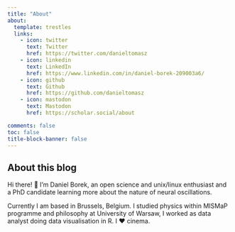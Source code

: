 ```yaml
---
title: "About"
about:
  template: trestles
  links:
    - icon: twitter
      text: Twitter
      href: https://twitter.com/danieltomasz
    - icon: linkedin
      text: LinkedIn
      href: https://www.linkedin.com/in/daniel-borek-209003a6/
    - icon: github
      text: Github
      href: https://github.com/danieltomasz
    - icon: mastodon
      text: Mastodon
      href: https://scholar.social/about

comments: false
toc: false
title-block-banner: false
---
```


## About this blog

Hi there! 👋  I'm Daniel Borek, an open science and unix/linux enthusiast and a PhD candidate learning more about the nature of neural oscillations.

Currently I am based in  Brussels, Belgium.  I studied physics within MISMaP programme and philosophy at University of Warsaw, I worked  as data analyst  doing data visualisation in R.  I ❤️ cinema.
